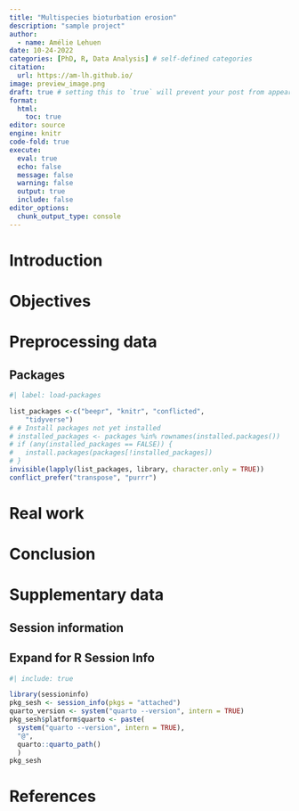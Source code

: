 ```yaml
---
title: "Multispecies bioturbation erosion"
description: "sample project"
author:
  - name: Amélie Lehuen
date: 10-24-2022
categories: [PhD, R, Data Analysis] # self-defined categories
citation: 
  url: https://am-lh.github.io/ 
image: preview_image.png
draft: true # setting this to `true` will prevent your post from appearing on your listing page until you're ready!
format: 
  html: 
    toc: true
editor: source
engine: knitr
code-fold: true
execute:
  eval: true
  echo: false
  message: false
  warning: false
  output: true
  include: false
editor_options: 
  chunk_output_type: console
---
```




# Introduction

# Objectives

# Preprocessing data
## Packages
```r
#| label: load-packages

list_packages <-c("beepr", "knitr", "conflicted", 
    "tidyverse")
# # Install packages not yet installed
# installed_packages <- packages %in% rownames(installed.packages())
# if (any(installed_packages == FALSE)) {
#   install.packages(packages[!installed_packages])
# }
invisible(lapply(list_packages, library, character.only = TRUE))
conflict_prefer("transpose", "purrr")

```


# Real work

# Conclusion
# Supplementary data

## Session information

::: {.callout-tip collapse="true"}
## Expand for R Session Info

```r
#| include: true

library(sessioninfo)
pkg_sesh <- session_info(pkgs = "attached")
quarto_version <- system("quarto --version", intern = TRUE)
pkg_sesh$platform$quarto <- paste(
  system("quarto --version", intern = TRUE),
  "@",
  quarto::quarto_path()
  )
pkg_sesh
```
:::

# References {.unnumbered}
